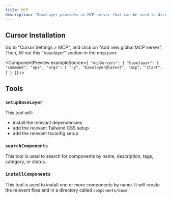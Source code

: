 ```yaml
---
title: MCP
description: "BaseLayer provides an MCP server that can be used to discover and install components."
---
```


## Cursor Installation

Go to "Cursor Settings > MCP", and click on "Add new global MCP server". Then, fill out this "baselayer" section in the mcp.json:

<ComponentPreview exampleSource={`
  "mcpServers": {
    "baselayer": {
      "command": "npx",
      "args": [
        "-y",
        "baselayer@latest",
        "mcp",
        "start",
      ]
    }
  }`} />

## Tools 

### `setupBaseLayer`

This tool will:
- install the relevant dependencies
- add the relevant Tailwind CSS setup
- add the relevant tsconfig setup

### `searchComponents`

This tool is used to search for components by name, description, tags, category, or status.

### `installComponents`

This tool is used to install one or more components by name. It will create the relevent files and in a directory called `components/base`.

